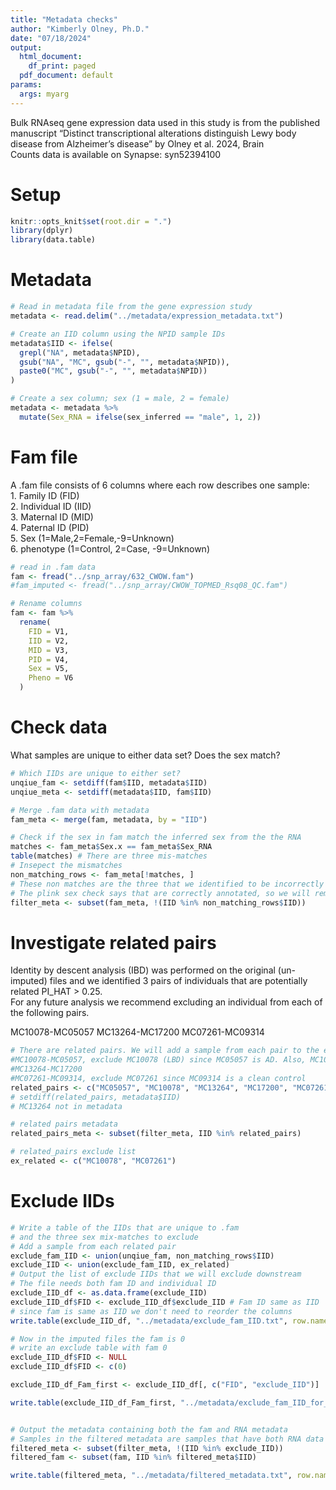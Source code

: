 ```yaml
---
title: "Metadata checks"
author: "Kimberly Olney, Ph.D."
date: "07/18/2024"
output:
  html_document:
    df_print: paged
  pdf_document: default
params:
  args: myarg
---
```


Bulk RNAseq gene expression data used in this study is from the published manuscript "Distinct transcriptional alterations distinguish Lewy body disease from Alzheimer’s disease" by Olney et al. 2024, Brain\
Counts data is available on Synapse: syn52394100\

# Setup
```r
knitr::opts_knit$set(root.dir = ".")
library(dplyr)
library(data.table)
```

# Metadata
```r
# Read in metadata file from the gene expression study
metadata <- read.delim("../metadata/expression_metadata.txt")

# Create an IID column using the NPID sample IDs
metadata$IID <- ifelse(
  grepl("NA", metadata$NPID),
  gsub("NA", "MC", gsub("-", "", metadata$NPID)),
  paste0("MC", gsub("-", "", metadata$NPID))
)

# Create a sex column; sex (1 = male, 2 = female)
metadata <- metadata %>%
  mutate(Sex_RNA = ifelse(sex_inferred == "male", 1, 2))
```

# Fam file
A .fam file consists of 6 columns where each row describes one sample:\
1. Family ID (FID)\
2. Individual ID (IID)\
3. Maternal ID (MID)\
4. Paternal ID (PID)\
5. Sex (1=Male,2=Female,-9=Unknown)\
6. phenotype (1=Control, 2=Case, -9=Unknown)\
```r
# read in .fam data
fam <- fread("../snp_array/632_CWOW.fam")
#fam_imputed <- fread("../snp_array/CWOW_TOPMED_Rsq08_QC.fam")

# Rename columns
fam <- fam %>%
  rename(
    FID = V1,
    IID = V2, 
    MID = V3,
    PID = V4, 
    Sex = V5,
    Pheno = V6
  )
```

# Check data 
What samples are unique to either data set?
Does the sex match?
```r
# Which IIDs are unique to either set? 
unqiue_fam <- setdiff(fam$IID, metadata$IID)
unqiue_meta <- setdiff(metadata$IID, fam$IID)

# Merge .fam data with metadata
fam_meta <- merge(fam, metadata, by = "IID")

# Check if the sex in fam match the inferred sex from the the RNA
matches <- fam_meta$Sex.x == fam_meta$Sex_RNA
table(matches) # There are three mis-matches
# Insepect the mismatches
non_matching_rows <- fam_meta[!matches, ]
# These non matches are the three that we identified to be incorrectly sex annotated in the RNA expression. 
# The plink sex check says that are correctly annotated, so we will remove so as to not cause downstream issues.
filter_meta <- subset(fam_meta, !(IID %in% non_matching_rows$IID))
```

# Investigate related pairs
Identity by descent analysis (IBD) was performed on the original (un-imputed) files and we identified 3 pairs of individuals that are potentially related PI_HAT > 0.25.\
For any future analysis we recommend excluding an individual from each of the following pairs.

MC10078-MC05057
MC13264-MC17200
MC07261-MC09314

```r
# There are related pairs. We will add a sample from each pair to the exclude list
#MC10078-MC05057, exclude MC10078 (LBD) since MC05057 is AD. Also, MC10078 has poor RIN
#MC13264-MC17200
#MC07261-MC09314, exclude MC07261 since MC09314 is a clean control 
related_pairs <- c("MC05057", "MC10078", "MC13264", "MC17200", "MC07261", "MC09314")
# setdiff(related_pairs, metadata$IID)
# MC13264 not in metadata 

# related pairs metadata
related_pairs_meta <- subset(filter_meta, IID %in% related_pairs)

# related_pairs exclude list
ex_related <- c("MC10078", "MC07261")
```

# Exclude IIDs
```r
# Write a table of the IIDs that are unique to .fam 
# and the three sex mix-matches to exclude
# Add a sample from each related pair 
exclude_fam_IID <- union(unqiue_fam, non_matching_rows$IID)
exclude_IID <- union(exclude_fam_IID, ex_related)
# Output the list of exclude IIDs that we will exclude downstream
# The file needs both fam ID and individual ID
exclude_IID_df <- as.data.frame(exclude_IID)
exclude_IID_df$FID <- exclude_IID_df$exclude_IID # Fam ID same as IID
# since fam is same as IID we don't need to reorder the columns
write.table(exclude_IID_df, "../metadata/exclude_fam_IID.txt", row.names = FALSE, quote = FALSE, col.names = FALSE)

# Now in the imputed files the fam is 0
# write an exclude table with fam 0 
exclude_IID_df$FID <- NULL
exclude_IID_df$FID <- c(0)

exclude_IID_df_Fam_first <- exclude_IID_df[, c("FID", "exclude_IID")]

write.table(exclude_IID_df_Fam_first, "../metadata/exclude_fam_IID_for_imputed_files.txt", row.names = FALSE, quote = FALSE, col.names = FALSE)


# Output the metadata containing both the fam and RNA metadata
# Samples in the filtered metadata are samples that have both RNA data and SNP data
filtered_meta <- subset(filter_meta, !(IID %in% exclude_IID))
filtered_fam <- subset(fam, IID %in% filtered_meta$IID)

write.table(filtered_meta, "../metadata/filtered_metadata.txt", row.names = FALSE, quote = FALSE, sep = "\t")
```


